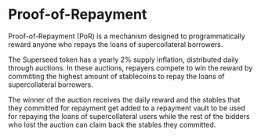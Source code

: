 # Proof-of-Repayment

Proof-of-Repayment (PoR) is a mechanism designed to programmatically reward anyone who repays the loans of supercollateral borrowers.

The Superseed token has a yearly 2% supply inflation, distributed daily through auctions. In these auctions, repayers compete to win the reward by committing the highest amount of stablecoins to repay the loans of supercollateral borrowers.

The winner of the auction receives the daily reward and the stables that they committed for repayment get added to a repayment vault to be used for repaying the loans of supercollateral users while the rest of the bidders who lost the auction can claim back the stables they committed.